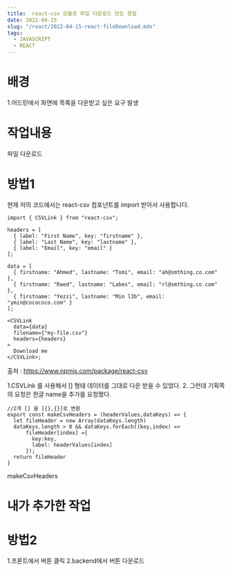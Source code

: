 ```yaml
---
title:  react-csv 모듈로 파일 다운로드 만든 경험
date: 2022-04-15
slug: "/react/2022-04-15-react-fileDownload.mdx"
tags:
  - JAVASCRIPT
  - REACT
--- 
```


# 배경
1.어드민에서 화면에 목록을 다운받고 싶은 요구 발생


# 작업내용
파일 다운로드

# 방법1
현재 저의 코드에서는 react-csv 컴포넌트를 import 받아서 사용합니다.
```
import { CSVLink } from "react-csv";

headers = [
  { label: "First Name", key: "firstname" },
  { label: "Last Name", key: "lastname" },
  { label: "Email", key: "email" }
];

data = [
  { firstname: "Ahmed", lastname: "Tomi", email: "ah@smthing.co.com" },
  { firstname: "Raed", lastname: "Labes", email: "rl@smthing.co.com" },
  { firstname: "Yezzi", lastname: "Min l3b", email: "ymin@cocococo.com" }
];

<CSVLink
  data={data}
  filename={"my-file.csv"}
  headers={headers}
>
  Download me
</CSVLink>;
```
출처 : https://www.npmjs.com/package/react-csv

1.CSVLink 를 사용해서 [] 형태 데이터를 그대로 다운 받을 수 있었다.
2. 그런데 기획쪽의 요청은 한글 name을 추가를 요청했다.

```
//2개 [] 을 [{},{}]로 변환
export const makeCsvHeaders = (headerValues,dataKeys) => {
  let fileHeader = new Array(dataKeys.length)
  dataKeys.length > 0 && dataKeys.forEach((key,index) =>
      fileHeader[index] ={
        key:key,
        label: headerValues[index]
      });
  return fileHeader
}
```

makeCsvHeaders

# 내가 추가한 작업



# 방법2

1.프론트에서 버튼 클릭
2.backend에서 버튼 다운로드
